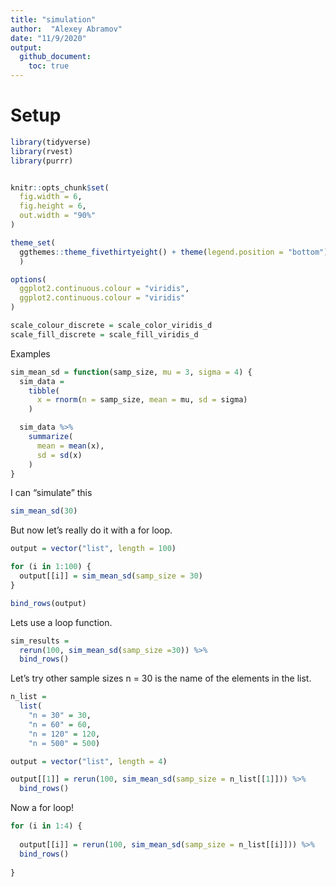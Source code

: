 ```yaml
---
title: "simulation"
author:  "Alexey Abramov"
date: "11/9/2020"
output: 
  github_document:
    toc: true
---
```


# Setup

```r
library(tidyverse)
library(rvest)
library(purrr)


knitr::opts_chunk$set(
  fig.width = 6,
  fig.height = 6,
  out.width = "90%"
)

theme_set(
  ggthemes::theme_fivethirtyeight() + theme(legend.position = "bottom")
  )

options(
  ggplot2.continuous.colour = "viridis",
  ggplot2.continuous.colour = "viridis"
)

scale_colour_discrete = scale_color_viridis_d
scale_fill_discrete = scale_fill_viridis_d
```

Examples 

```r
sim_mean_sd = function(samp_size, mu = 3, sigma = 4) {
  sim_data = 
    tibble(
      x = rnorm(n = samp_size, mean = mu, sd = sigma)
    )

  sim_data %>% 
    summarize(
      mean = mean(x),
      sd = sd(x)
    )
}
```

I can "simulate" this

```r
sim_mean_sd(30)
```

But now let's really do it with a  for loop.

```r
output = vector("list", length = 100)

for (i in 1:100) {
  output[[i]] = sim_mean_sd(samp_size = 30)
}

bind_rows(output)
```

Lets use a loop function.

```r
sim_results =
  rerun(100, sim_mean_sd(samp_size =30)) %>% 
  bind_rows()


```

Let's try other sample sizes
n = 30 is the name of the elements in the list.

```r
n_list = 
  list(
    "n = 30" = 30,
    "n = 60" = 60,
    "n = 120" = 120,
    "n = 500" = 500)

output = vector("list", length = 4)

output[[1]] = rerun(100, sim_mean_sd(samp_size = n_list[[1]])) %>% 
  bind_rows()
```
 
 
Now a for loop!

```r
for (i in 1:4) {
  
  output[[i]] = rerun(100, sim_mean_sd(samp_size = n_list[[i]])) %>% 
  bind_rows()
  
}
```

